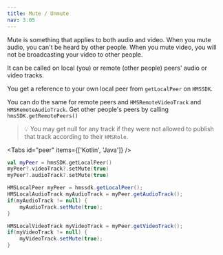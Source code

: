 ```yaml
---
title: Mute / Unmute
nav: 3.05
---
```


Mute is something that applies to both audio and video. When you mute audio, you can't be heard by other people. When you mute video, you will not be broadcasting your video to other people.

It can be called on local (you) or remote (other people) peers' audio or video tracks.

You get a reference to your own local peer from `getLocalPeer` on `HMSSDK`.

You can do the same for remote peers and `HMSRemoteVideoTrack` and `HMSRemoteAudioTrack`. Get other people's peers by calling `hmsSDK.getRemotePeers()`

> 💡 You may get null for any track if they were not allowed to publish that track according to their `HMSRole`.

<Tabs id="peer" items={['Kotlin', 'Java']} />

<Tab id='peer-0'>

```kotlin
val myPeer = hmsSDK.getLocalPeer()
myPeer?.videoTrack?.setMute(true)
myPeer?.audioTrack?.setMute(true)
```
</Tab>

<Tab id='peer-1'>

```java
HMSLocalPeer myPeer = hmssdk.getLocalPeer();
HMSLocalAudioTrack myAudioTrack = myPeer.getAudioTrack();
if(myAudioTrack != null) {
    myAudioTrack.setMute(true);
}

HMSLocalVideoTrack myVideoTrack = myPeer.getVideoTrack();
if(myVideoTrack != null) {
    myVideoTrack.setMute(true);
}
```
</Tab>

